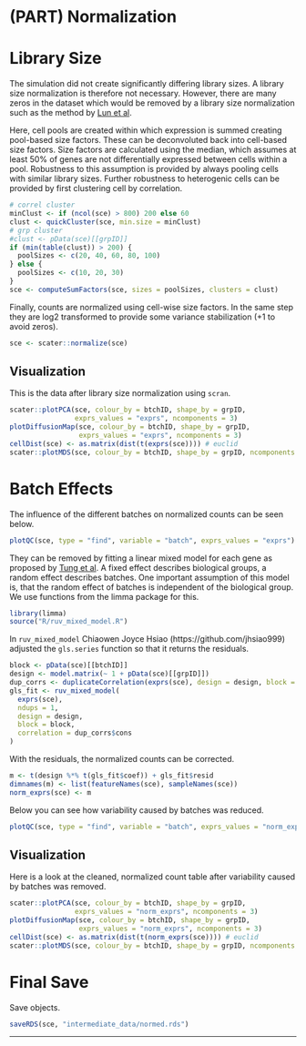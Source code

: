 # (PART) Normalization {-}



# Library Size

The simulation did not create significantly differing library sizes.
A library size normalization is therefore not necessary.
However, there are many zeros in the dataset which would be removed by 
a library size normalization such as the method by
[Lun et al](https://genomebiology.biomedcentral.com/articles/10.1186/s13059-016-0947-7).

Here, cell pools are created within which expression is 
summed creating pool-based size factors. 
These can be deconvoluted back into cell-based size factors.
Size factors are calculated using the median, which assumes at least 50% of 
genes are not differentially expressed between cells within a pool.
Robustness to this assumption is provided by always pooling 
cells with similar library sizes.
Further robustness to heterogenic cells can be provided by first 
clustering cell by correlation.

```r
# correl cluster
minClust <- if (ncol(sce) > 800) 200 else 60
clust <- quickCluster(sce, min.size = minClust)
# grp cluster
#clust <- pData(sce)[[grpID]]
if (min(table(clust)) > 200) {
  poolSizes <- c(20, 40, 60, 80, 100)
} else {
  poolSizes <- c(10, 20, 30)
}
sce <- computeSumFactors(sce, sizes = poolSizes, clusters = clust)
```

Finally, counts are normalized using cell-wise size factors.
In the same step they are log2 transformed to 
provide some variance stabilization (+1 to avoid zeros).

```r
sce <- scater::normalize(sce)
```

## Visualization

This is the data after library size normalization using `scran`.

```r
scater::plotPCA(sce, colour_by = btchID, shape_by = grpID, 
                exprs_values = "exprs", ncomponents = 3)
plotDiffusionMap(sce, colour_by = btchID, shape_by = grpID, 
                 exprs_values = "exprs", ncomponents = 3)
cellDist(sce) <- as.matrix(dist(t(exprs(sce)))) # euclid
scater::plotMDS(sce, colour_by = btchID, shape_by = grpID, ncomponents = 3)
```







# Batch Effects

The influence of the different batches on normalized counts can be seen below.

```r
plotQC(sce, type = "find", variable = "batch", exprs_values = "exprs")
```

They can be removed by fitting a linear mixed model for each gene as 
proposed by [Tung et al](http://www.nature.com/articles/srep39921).
A fixed effect describes biological groups, a random effect describes batches.
One important assumption of this model is, that the random effect of batches 
is independent of the biological group.
We use functions from the limma package for this.

```r
library(limma)
source("R/ruv_mixed_model.R")
```

In `ruv_mixed_model` 
Chiaowen Joyce Hsiao (https://github.com/jhsiao999) adjusted the 
`gls.series` function so that it returns the residuals.

```r
block <- pData(sce)[[btchID]]
design <- model.matrix(~ 1 + pData(sce)[[grpID]])
dup_corrs <- duplicateCorrelation(exprs(sce), design = design, block = block)
gls_fit <- ruv_mixed_model(
  exprs(sce), 
  ndups = 1, 
  design = design, 
  block = block, 
  correlation = dup_corrs$cons
)
```

With the residuals, the normalized counts can be corrected.

```r
m <- t(design %*% t(gls_fit$coef)) + gls_fit$resid
dimnames(m) <- list(featureNames(sce), sampleNames(sce))
norm_exprs(sce) <- m
```

Below you can see how variability caused by batches was reduced.

```r
plotQC(sce, type = "find", variable = "batch", exprs_values = "norm_exprs")
```

## Visualization

Here is a look at the cleaned, normalized count table after
variability caused by batches was removed.

```r
scater::plotPCA(sce, colour_by = btchID, shape_by = grpID, 
                exprs_values = "norm_exprs", ncomponents = 3)
plotDiffusionMap(sce, colour_by = btchID, shape_by = grpID, 
                 exprs_values = "norm_exprs", ncomponents = 3)
cellDist(sce) <- as.matrix(dist(t(norm_exprs(sce)))) # euclid
scater::plotMDS(sce, colour_by = btchID, shape_by = grpID, ncomponents = 3)
```


# Final Save

Save objects.

```r
saveRDS(sce, "intermediate_data/normed.rds")
```




***
